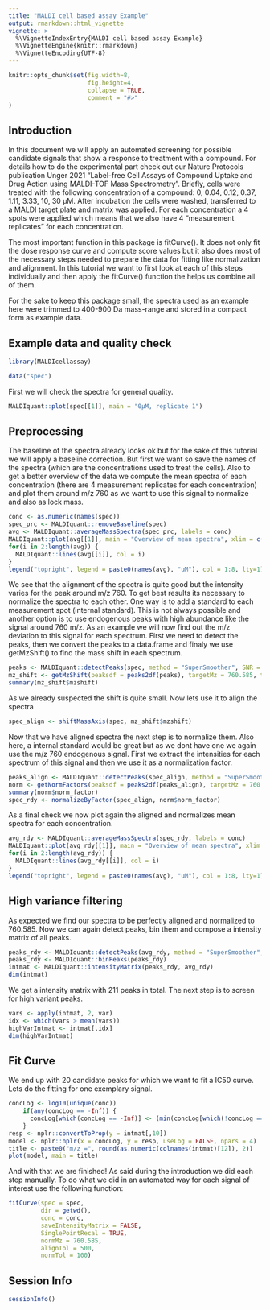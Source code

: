 ```yaml
---
title: "MALDI cell based assay Example"
output: rmarkdown::html_vignette
vignette: >
  %\VignetteIndexEntry{MALDI cell based assay Example}
  %\VignetteEngine{knitr::rmarkdown}
  %\VignetteEncoding{UTF-8}
---
```


```r
knitr::opts_chunk$set(fig.width=8, 
                      fig.height=4,
                      collapse = TRUE,
                      comment = "#>"
)
```


## Introduction
In this document we will apply an automated screening for possible candidate signals that show a response to treatment with a compound.
For details how to do the experimental part check out our Nature Protocols publication Unger 2021 "Label-free Cell Assays of Compound Uptake and Drug Action using MALDI-TOF Mass Spectrometry".
Briefly, cells were treated with the following concentration of a compound: 0, 0.04, 0.12, 0.37, 1.11, 3.33, 10, 30 µM.
After incubation the cells were washed, transferred to a MALDI target plate and matrix was applied.
For each concentration a 4 spots were applied which means that we also have 4 "measurement replicates" for each concentration.

The most important function in this package is fitCurve(). It does not only fit the dose response curve and compute score values but it also does most of the necessary steps needed to prepare the data for fitting like normalization and alignment. In this tutorial we want to first look at each of this steps individually and then apply the fitCurve() function the helps us combine all of them.

For the sake to keep this package small, the spectra used as an example here were trimmed to 400-900 Da mass-range and stored in a compact form as example data.

## Example data and quality check
```r
library(MALDIcellassay)
```

```r
data("spec")
```

First we will check the spectra for general quality.
```r
MALDIquant::plot(spec[[1]], main = "0µM, replicate 1")
```
## Preprocessing
The baseline of the spectra already looks ok but for the sake of this tutorial we will apply a baseline correction.
But first we want so save the names of the spectra (which are the concentrations used to treat the cells).
Also to get a better overview of the data we compute the mean spectra of each concentration (there are 4 measurement replicates for each concentration) and plot them around m/z 760 as we want to use this signal to normalize and also as lock mass.

```r
conc <- as.numeric(names(spec))
spec_prc <- MALDIquant::removeBaseline(spec)
avg <- MALDIquant::averageMassSpectra(spec_prc, labels = conc)
MALDIquant::plot(avg[[1]], main = "Overview of mean spectra", xlim = c(755, 765))
for(i in 2:length(avg)) {
  MALDIquant::lines(avg[[i]], col = i)
}
legend("topright", legend = paste0(names(avg), "uM"), col = 1:8, lty=1)
```
We see that the alignment of the spectra is quite good but the intensity varies for the peak around m/z 760.
To get best results its necessary to normalize the spectra to each other. 
One way is to add a standard to each measurement spot (internal standard).
This is not always possible and another option is to use endogenous peaks with high abundance like the signal around 760 m/z.
As an example we will now find out the m/z deviation to this signal for each spectrum.
First we need to detect the peaks, then we convert the peaks to a data.frame and finaly we use getMzShift() to find the mass shift in each spectrum.

```r
peaks <- MALDIquant::detectPeaks(spec, method = "SuperSmoother", SNR = 3)
mz_shift <- getMzShift(peaksdf = peaks2df(peaks), targetMz = 760.585, tol = 500)
summary(mz_shift$mzshift)

```
As we already suspected the shift is quite small. Now lets use it to align the spectra
```r
spec_align <- shiftMassAxis(spec, mz_shift$mzshift)

```
Now that we have aligned spectra the next step is to normalize them. 
Also here, a internal standard would be great but as we dont have one we again use the m/z 760 endogenous signal.
First we extract the intensities for each spectrum of this signal and then we use it as a normalization factor.
```r
peaks_align <- MALDIquant::detectPeaks(spec_align, method = "SuperSmoother", SNR = 3)
norm <- getNormFactors(peaksdf = peaks2df(peaks_align), targetMz = 760.585, tol = 100)
summary(norm$norm_factor)
spec_rdy <- normalizeByFactor(spec_align, norm$norm_factor)

```
As a final check we now plot again the aligned and normalizes mean spectra for each concentration.

```r
avg_rdy <- MALDIquant::averageMassSpectra(spec_rdy, labels = conc)
MALDIquant::plot(avg_rdy[[1]], main = "Overview of mean spectra", xlim = c(755, 765))
for(i in 2:length(avg_rdy)) {
  MALDIquant::lines(avg_rdy[[i]], col = i)
}
legend("topright", legend = paste0(names(avg), "uM"), col = 1:8, lty=1)
```
## High variance filtering
As expected we find our spectra to be perfectly aligned and normalized to 760.585.
Now we can again detect peaks, bin them and compose a intensity matrix of all peaks.
```r
peaks_rdy <- MALDIquant::detectPeaks(avg_rdy, method = "SuperSmoother", SNR = 3)
peaks_rdy <- MALDIquant::binPeaks(peaks_rdy)
intmat <- MALDIquant::intensityMatrix(peaks_rdy, avg_rdy)
dim(intmat)
```
We get a intensity matrix with 211 peaks in total. The next step is to screen for high variant peaks.
```r
vars <- apply(intmat, 2, var)
idx <- which(vars > mean(vars))
highVarIntmat <- intmat[,idx]
dim(highVarIntmat)
```
## Fit Curve
We end up with 20 candidate peaks for which we want to fit a IC50 curve.
Lets do the fitting for one exemplary signal.
```r
concLog <- log10(unique(conc))
    if(any(concLog == -Inf)) {
      concLog[which(concLog == -Inf)] <- (min(concLog[which(!concLog == -Inf)])-1)
    }
resp <- nplr::convertToProp(y = intmat[,10])
model <- nplr::nplr(x = concLog, y = resp, useLog = FALSE, npars = 4)
title <- paste0("m/z =", round(as.numeric(colnames(intmat)[12]), 2))
plot(model, main = title)
```
And with that we are finished!
As said during the introduction we did each step manually. 
To do what we did in an automated way for each signal of interest use the following function:
```r
fitCurve(spec = spec,
         dir = getwd(),
         conc = conc, 
         saveIntensityMatrix = FALSE, 
         SinglePointRecal = TRUE, 
         normMz = 760.585, 
         alignTol = 500, 
         normTol = 100)
```
## Session Info
```r
sessionInfo()
```
